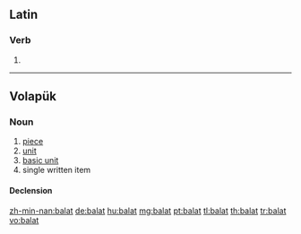 ==Latin==

===Verb===
{{la-verb-form|bālat}}

# {{conjugation of|balo|bālō|3|s|pres|act|ind|lang=la}}

----

==Volapük==

===Noun===
{{vo-noun}}

# [[piece]]
# [[unit]]
# [[basic unit]]
# single written item

====Declension====
{{vo-decl-noun}}

[[zh-min-nan:balat]]
[[de:balat]]
[[hu:balat]]
[[mg:balat]]
[[pt:balat]]
[[tl:balat]]
[[th:balat]]
[[tr:balat]]
[[vo:balat]]